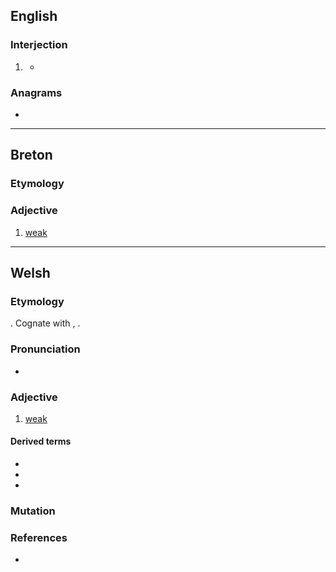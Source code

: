 {{also|gwa·n}}
==English==

===Interjection===
{{en-interj}}

# {{lb|en|nonstandard}} {{pronunciation spelling of|en|go on}}
#* {{quote-book|en|year=1952|author=[[w:Ralph Ellison|Ralph Ellison]]|title=[[w:Invisible Man|Invisible Man]] |publisher=Penguin Books (2014)|page=199|passage=“Aw, '''gwan''', you slave driver,” the boy said, dashing from the room.}}

===Anagrams===
* {{anagrams|en|a=agnw|AgNW|Ngwa|Wang|gawn|gnaw|wang}}

----

==Breton==

===Etymology===
{{rfe|br}}

===Adjective===
{{head|br|adjectives}}

# [[weak]]

----

==Welsh==

===Etymology===
{{inh|cy|cel-pro|*wannos}}. Cognate with {{cog|br|gwan}}, {{cog|ga|fann}}.

===Pronunciation===
* {{IPA|cy|/ɡwan/}}

===Adjective===
{{cy-adj|ach|pl=gweinion|stem=gwann}}

# [[weak]]

====Derived terms====
* {{l|cy|gwanhau||to weaken; to attenuate; to dilute}}
* {{l|cy|gwanychu||to weaken; to attenuate; to dilute}}
* {{l|cy|gwendid||weakness}}

===Mutation===
{{cy-mut}}

===References===
* {{R:cy:GPC}}